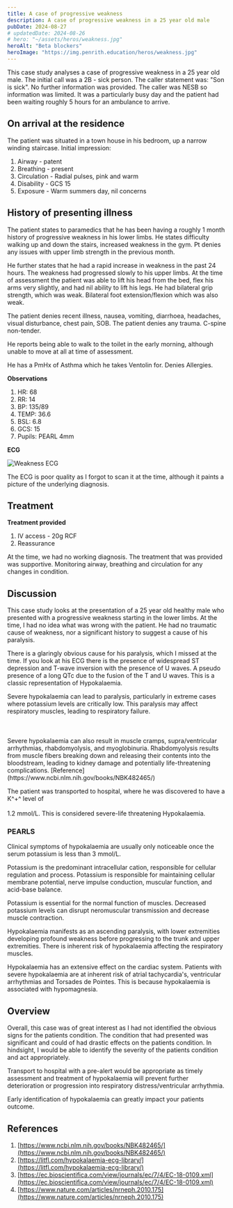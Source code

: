 ```yaml
---
title: A case of progressive weakness
description: A case of progressive weakness in a 25 year old male
pubDate: 2024-08-27
# updatedDate: 2024-08-26
# hero: "~/assets/heros/weakness.jpg"
heroAlt: "Beta blockers"
heroImage: "https://img.penrith.education/heros/weakness.jpg"
---
```



This case study analyses a case of progressive weakness in a 25 year old male. The initial call was a 2B - sick person. The caller statement was: "Son is sick". No further information was provided. The caller was NESB so information was limited. It was a particularly busy day and the patient had been waiting roughly 5 hours for an ambulance to arrive. 

## On arrival at the residence

The patient was situated in a town house in his bedroom, up a narrow winding staircase. Initial impression:

1. Airway - patent
2. Breathing - present
3. Circulation - Radial pulses, pink and warm
4. Disability - GCS 15
5. Exposure - Warm summers day, nil concerns

## History of presenting illness

The patient states to paramedics that he has been having a roughly 1 month history of progressive weakness in his lower limbs. He states difficulty walking up and down the stairs, increased weakness in the gym. Pt denies any issues with upper limb strength in the previous month. 

He further states that he had a rapid increase in weakness in the past 24 hours. The weakness had progressed slowly to his upper limbs. At the time of assessment the patient was able to lift his head from the bed, flex his arms very slightly, and had nil ability to lift his legs. He had bilateral grip strength, which was weak. Bilateral foot extension/flexion which was also weak. 

The patient denies recent illness, nausea, vomiting, diarrhoea, headaches, visual disturbance, chest pain, SOB. The patient denies any trauma. C-spine non-tender. 

He reports being able to walk to the toilet in the early morning, although unable to move at all at time of assessment. 

He has a PmHx of Asthma which he takes Ventolin for. Denies Allergies.

**Observations**

1. HR: 68
2. RR: 14
3. BP: 135/89
4. TEMP: 36.6
5. BSL: 6.8
6. GCS: 15
7. Pupils: PEARL 4mm

**ECG**

![Weakness ECG](https://img.penrith.education/content/weaknessECG.jpeg)


The ECG is poor quality as I forgot to scan it at the time, although it paints a picture of the underlying diagnosis.

## Treatment

**Treatment provided**

1. IV access - 20g RCF
2. Reassurance

At the time, we had no working diagnosis. The treatment that was provided was supportive. Monitoring airway, breathing and circulation for any changes in condition. 

## Discussion

This case study looks at the presentation of a 25 year old healthy male who presented with a progressive weakness starting in the lower limbs. At the time, I had no idea what was wrong with the patient. He had no traumatic cause of weakness, nor a significant history to suggest a cause of his paralysis. 

There is a glaringly obvious cause for his paralysis, which I missed at the time. If you look at his ECG there is the presence of widespread ST depression and T-wave inversion with the presence of U waves. A pseudo presence of a long QTc due to the fusion of the T and U waves. This is a classic representation of Hypokalaemia. 


<Callout type="info" title="Hypokalaemia">
Severe hypokalaemia can lead to paralysis, particularly in extreme cases where potassium levels are critically low. This paralysis may affect respiratory muscles, leading to respiratory failure. <br></br><br></br>
Severe hypokalaemia can also result in muscle cramps, supra/ventricular arrhythmias, rhabdomyolysis, and myoglobinuria. Rhabdomyolysis results from muscle fibers breaking down and releasing 
their contents into the bloodstream, leading to kidney damage and potentially life-threatening complications. [Reference](https://www.ncbi.nlm.nih.gov/books/NBK482465/)
</Callout>
	

The patient was transported to hospital, where he was discovered to have a K^+^ level of <br></br>1.2 mmol/L. This is considered severe-life threatening Hypokalaemia. 

### PEARLS

Clinical symptoms of hypokalaemia are usually only noticeable once the serum potassium is less than 3 mmol/L. 

Potassium is the predominant intracellular cation, responsible for cellular regulation and process. Potassium is responsible for maintaining cellular membrane potential, nerve impulse conduction, muscular function, and acid-base balance.

Potassium is essential for the normal function of muscles. Decreased potassium levels can disrupt neromuscular transmission and decrease muscle contraction. 

Hypokalaemia manifests as an ascending paralysis, with lower extremities developing profound weakness before progressing to the trunk and upper extremities. There is inherent risk of hypokalaemia affecting the respiratory muscles. 

Hypokalaemia has an extensive effect on the cardiac system. Patients with severe hypokalaemia are at inherent risk of atrial tachycardia's, ventricular arrhythmias and Torsades de Pointes. This is because hypokalaemia is associated with hypomagnesia. 

## Overview

Overall, this case was of great interest as I had not identified the obvious signs for the patients condition. The condition that had presented was significant and could of had drastic effects on the patients condition. In hindsight, I would be able to identify the severity of the patients condition and act appropriately. 

Transport to hospital with a pre-alert would be appropriate as timely assessment and treatment of hypokalaemia will prevent further deterioration or progression into respiratory distress/ventricular arrhythmia. 

Early identification of hypokalaemia can greatly impact your patients outcome.
## References

1. [https://www.ncbi.nlm.nih.gov/books/NBK482465/](https://www.ncbi.nlm.nih.gov/books/NBK482465/)
2. [https://litfl.com/hypokalaemia-ecg-library/](https://litfl.com/hypokalaemia-ecg-library/)
3. [https://ec.bioscientifica.com/view/journals/ec/7/4/EC-18-0109.xml](https://ec.bioscientifica.com/view/journals/ec/7/4/EC-18-0109.xml)
4. [https://www.nature.com/articles/nrneph.2010.175](https://www.nature.com/articles/nrneph.2010.175)